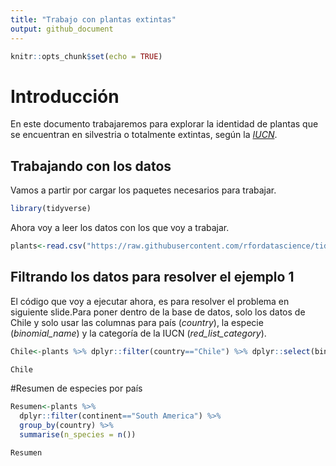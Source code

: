```yaml
---
title: "Trabajo con plantas extintas"
output: github_document
---
```


```r
knitr::opts_chunk$set(echo = TRUE)
```

# Introducción

En este documento trabajaremos para explorar la identidad de plantas que se encuentran en silvestria o totalmente extintas, según la [*IUCN*](https://www.iucnredlist.org/).

## Trabajando con los datos

Vamos  a partir por cargar los paquetes necesarios para trabajar.

```r
library(tidyverse)
```
Ahora voy a leer los datos con los que voy a trabajar.

```r
plants<-read.csv("https://raw.githubusercontent.com/rfordatascience/tidytuesday/master/data/2020/2020-08-18/plants.csv")
```
## Filtrando los datos para resolver el ejemplo 1

El código que voy a ejecutar ahora, es para resolver el problema en siguiente slide.Para poner dentro de la base de datos, solo los datos de Chile y solo usar las columnas para país (*country*), la especie (*binomial_name*) y la categoría de la IUCN (*red_list_category*).

```r
Chile<-plants %>% dplyr::filter(country=="Chile") %>% dplyr::select(binomial_name,country, red_list_category)

Chile
```

#Resumen de especies por país

```r
Resumen<-plants %>% 
  dplyr::filter(continent=="South America") %>% 
  group_by(country) %>% 
  summarise(n_species = n())

Resumen
```


